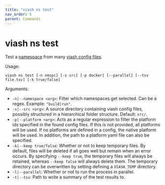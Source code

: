 ```yaml
---
title: "viash ns test"
nav_order: 5
parent: Commands
---
```


# viash ns test

Test a [namespace](/good_practices/namespaces) from many [viash config files](/config).

Usage: 
```
viash ns test [-n nmspc] [-s src] [-p docker] [--parallel] [--tsv file.tsv] [-k true/false]
```

Arguments:

* `-n|--namespace <arg>`: Filter which namespaces get selected. Can be a regex. Example: `"build|run"`.
* `-s|--src <arg>`: A source directory containing viash config files, possibly structured in a hierarchical folder structure. Default: `src/`.
* `-p|--platform <arg>`: Acts as a regular expression to filter the platform
                           ids specified in the found config files. If this is
                           not provided, all platforms will be used. If no
                           platforms are defined in a config, the native
                           platform will be used. In addition, the path to a
                           platform yaml file can also be specified.
* `-k|--keep true/false`: Whether or not to keep temporary files. By default,
                          files will be deleted if all goes well but remain when
                          an error occurs. By specifying `--keep true`, the
                          temporary files will always be retained, whereas
                          `--keep false` will always delete them. The temporary
                          directory can be overwritten by setting defining a
                          `VIASH_TEMP` directory.
* `-l|--parallel`: Whether or not to run the process in parallel.
* `-t|--tsv`: Path to write a summary of the test results to.
